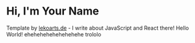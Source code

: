 # Hi, I'm Your Name

Template by [lekoarts.de](https://www.lekoarts.de?utm_source=cara&utm_medium=Starter) - I write about JavaScript and React there!
Hello World! ehehehehehehehehehe trololo